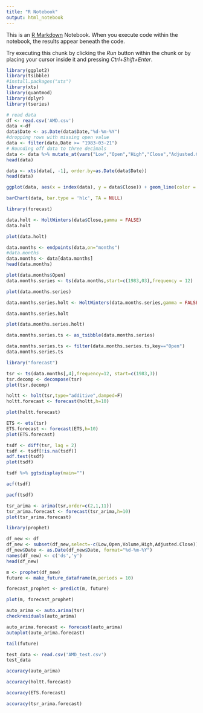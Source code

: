 ```yaml
---
title: "R Notebook"
output: html_notebook
---
```


This is an [R Markdown](http://rmarkdown.rstudio.com) Notebook. When you execute code within the notebook, the results appear beneath the code. 

Try executing this chunk by clicking the *Run* button within the chunk or by placing your cursor inside it and pressing *Ctrl+Shift+Enter*. 

```r
library(ggplot2)
library(tsibble)
#install.packages("xts")
library(xts)
library(quantmod)
library(dplyr)
library(tseries)

```



```r
# read data
df <- read.csv('AMD.csv')
data <-df
data$Date <- as.Date(data$Date,"%d-%m-%Y")
#dropping rows with missing open value
data <- filter(data,Date >= "1983-03-21")
# Rounding off data to three decimals
data <- data %>% mutate_at(vars("Low","Open","High","Close","Adjusted.Close"), funs(round(.,3)))
head(data)
```

```r
data <- xts(data[, -1], order.by=as.Date(data$Date))
head(data)
```

```r
ggplot(data, aes(x = index(data), y = data$Close)) + geom_line(color = "darkblue") + ggtitle("AMD Stock") + xlab("Date") + ylab("Price") + theme(plot.title = element_text(hjust = 0.5)) + scale_x_date(date_labels = "%b %y", date_breaks = "4 years")
```

```r
barChart(data, bar.type = 'hlc', TA = NULL)
```
```r
library(forecast)

data.holt <- HoltWinters(data$Close,gamma = FALSE)
data.holt
```

```r
plot(data.holt)
```

```r
data.months <- endpoints(data,on="months")
#data.months
data.months <- data[data.months]
head(data.months)
```

```r
plot(data.months$Open)
data.months.series <- ts(data.months,start=c(1983,03),frequency = 12)
```

```r
plot(data.months.series)
```

```r
data.months.series.holt <- HoltWinters(data.months.series,gamma = FALSE)

data.months.series.holt
```
```r
plot(data.months.series.holt)
```


```r
data.months.series.ts <- as_tsibble(data.months.series)

data.months.series.ts <- filter(data.months.series.ts,key=="Open")
data.months.series.ts
```


```r
library("forecast")

```


```r
tsr <- ts(data.months[,4],frequency=12, start=c(1983,3))
tsr.decomp <- decompose(tsr)
plot(tsr.decomp)
```
```r
holtt <- holt(tsr,type="additive",damped=F)
holtt.forecast <- forecast(holtt,h=10)

plot(holtt.forecast)
```


```r
ETS <- ets(tsr)
ETS.forecast <- forecast(ETS,h=10)
plot(ETS.forecast)
```


```r
tsdf <- diff(tsr, lag = 2)
tsdf <- tsdf[!is.na(tsdf)]
adf.test(tsdf)
plot(tsdf)
```
```r
tsdf %>% ggtsdisplay(main="")
```


```r
acf(tsdf)
```


```r
pacf(tsdf)
```
```r
tsr_arima <- arima(tsr,order=c(2,1,11))
tsr_arima.forecast <- forecast(tsr_arima,h=10)
plot(tsr_arima.forecast)
```


```r
library(prophet)

```


```r
df_new <- df
df_new <- subset(df_new,select=-c(Low,Open,Volume,High,Adjusted.Close))
df_new$Date <- as.Date(df_new$Date, format="%d-%m-%Y")
names(df_new) <- c('ds','y')
head(df_new)
```


```r
m <- prophet(df_new)
future <- make_future_dataframe(m,periods = 10)
```


```r
forecast_prophet <- predict(m, future)
```


```r
plot(m, forecast_prophet)
```
```r
auto_arima <- auto.arima(tsr)
checkresiduals(auto_arima)
```


```r
auto_arima.forecast <- forecast(auto_arima)
autoplot(auto_arima.forecast)
```


```r
tail(future)
```


```r
test_data <- read.csv('AMD_test.csv')
test_data
```
```r
accuracy(auto_arima)
```
```r
accuracy(holtt.forecast)
```


```r
accuracy(ETS.forecast)
```


```r
accuracy(tsr_arima.forecast)
```



